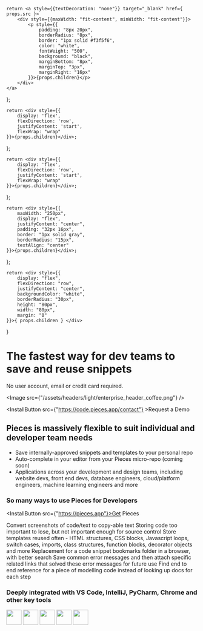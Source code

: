     return <a style={{textDecoration: "none"}} target="_blank" href={ props.src }>
        <div style={{maxWidth: "fit-content", minWidth: "fit-content"}}>
            <p style={{
                padding: "8px 20px",
                borderRadius: "8px",
                border: "1px solid #f3f5f6",
                color: "white",
                fontWeight: "500",
                background: "black",
                marginBottom: "8px",
                marginTop: "3px",
                marginRight: "16px"
            }}>{props.children}</p>
        </div>
    </a>
};

    return <div style={{
        display: 'flex',
        flexDirection: 'row',
        justifyContent: 'start',
        flexWrap: "wrap"
    }}>{props.children}</div>;
};

    return <div style={{
        display: 'flex',
        flexDirection: 'row',
        justifyContent: 'start',
        flexWrap: "wrap"
    }}>{props.children}</div>;
};

    return <div style={{
        maxWidth: "250px",
        display: "flex",
        justifyContent: "center",
        padding: "32px 16px",
        border: "1px solid gray",
        borderRadius: "15px",
        textAlign: "center"
    }}>{props.children}</div>;
};

    return <div style={{
        display: "flex",
        flexDirection: "row",
        justifyContent: "center",
        backgroundColor: "white",
        borderRadius: "30px",
        height: "80px",
        width: "80px",
        margin: "0"
    }}>{ props.children } </div>
}

# The fastest way for dev teams to save and reuse snippets
No user account, email or credit card required.

<Image src={"/assets/headers/light/enterprise_header_coffee.png"} />

<InstallButton src={"https://code.pieces.app/contact"} >Request a Demo</InstallButton>

## Pieces is massively flexible to suit individual and developer team needs

- Save internally-approved snippets and templates to your personal repo
- Auto-complete in your editor from your Pieces micro-repo (coming soon)
- Applications across your development and design teams, including website devs, front end devs, database engineers, cloud/platform engineers, machine learning engineers and more

### So many ways to use Pieces for Developers
<InstallButton src={"https://pieces.app"}>Get Pieces</InstallButton>

<GridFlexRow>
    <Card>Convert screenshots of code/text to copy-able text</Card>
    <Card>Storing code too important to lose, but not important enough for source control</Card>
    <Card>Store templates reused often - HTML structures, CSS blocks, Javascript loops, switch cases, imports, class structures, function blocks, decorator objects and more</Card>
    <Card>Replacement for a code snippet bookmarks folder in a browser, with better search</Card>
    <Card>Save common error messages and then attach specific related links that solved these error messages for future use</Card>
    <Card>Find end to end reference for a piece of modelling code instead of looking up docs for each step</Card>
</GridFlexRow>

### Deeply integrated with VS Code, IntelliJ, PyCharm, Chrome and other key tools

<GridFlexRowCenter>
    <FabIcon><Image width="40" height="40" src="/assets/logos/vscode_logo.png" /></FabIcon>
    <FabIcon><Image width="40" height="40" src="/assets/logos/jetbrains_logo.png" /></FabIcon>
    <FabIcon><Image width="40" height="40" src="/assets/logos/chrome_logo.png" /></FabIcon>
    <FabIcon><Image width="40" height="40" src="/assets/logos/ue_logo.png" /></FabIcon>
    <FabIcon><Image width="40" height="40" src="/assets/logos/pycharm_logo.png" /></FabIcon>
</GridFlexRowCenter>
